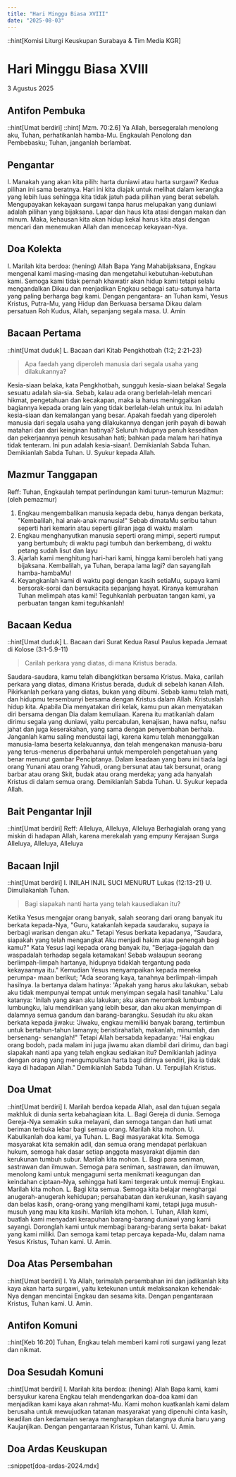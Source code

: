 ```yaml
---
title: "Hari Minggu Biasa XVIII"
date: "2025-08-03"
---
```

::hint[Komisi Liturgi Keuskupan Surabaya & Tim Media KGR]
# Hari Minggu Biasa XVIII
3 Agustus 2025


## Antifon Pembuka
::hint[Umat berdiri]
::hint[ Mzm. 70:2.6]
Ya Allah, bersegeralah menolong aku, Tuhan, perhatikanlah hamba-Mu. Engkaulah Penolong dan Pembebasku; Tuhan, janganlah berlambat. 

## Pengantar
I. Manakah yang akan kita pilih: harta duniawi atau harta surgawi? Kedua pilihan ini sama beratnya. Hari ini kita diajak untuk melihat dalam kerangka yang lebih luas sehingga kita tidak jatuh pada pilihan yang berat sebelah. Mengupayakan kekayaan surgawi tanpa harus melupakan yang duniawi adalah pilihan yang bijaksana. Lapar dan haus kita atasi dengan makan dan minum. Maka, kehausan kita akan hidup kekal harus kita atasi dengan mencari dan menemukan Allah dan mencecap kekayaan-Nya. 

## Doa Kolekta
I. Marilah kita berdoa: (hening)
Allah Bapa Yang Mahabijaksana, Engkau mengenal kami masing-masing dan mengetahui kebutuhan-kebutuhan kami. Semoga kami tidak pernah khawatir akan hidup kami tetapi selalu mengandalkan Dikau dan menjadikan Engkau sebagai satu-satunya harta yang paling berharga bagi kami. Dengan pengantara- an Tuhan kami, Yesus Kristus, Putra-Mu, yang Hidup dan Berkuasa bersama Dikau dalam persatuan Roh Kudus, Allah, sepanjang segala masa. 
U. Amin

## Bacaan Pertama
::hint[Umat duduk]
L. Bacaan dari Kitab Pengkhotbah (1:2; 2:21-23)
> Apa faedah yang diperoleh manusia dari segala usaha yang dilakukannya?

Kesia-siaan belaka, kata Pengkhotbah, sungguh kesia-siaan belaka! Segala sesuatu adalah sia-sia. Sebab, kalau ada orang berlelah-lelah mencari hikmat, pengetahuan dan kecakapan, maka ia harus meninggalkan bagiannya kepada orang lain yang tidak berlelah-lelah untuk itu. Ini adalah kesia-siaan dan kemalangan yang besar. Apakah faedah yang diperoleh manusia dari segala usaha yang dilakukannya dengan jerih payah di bawah matahari dan dari keinginan hatinya? Seluruh hidupnya penuh kesedihan dan pekerjaannya penuh kesusahan hati; bahkan pada malam hari hatinya tidak tenteram. Ini pun adalah kesia-siaan!. Demikianlah Sabda Tuhan. 
Demikianlah Sabda Tuhan. 
U. Syukur kepada Allah.

## Mazmur Tanggapan
Reff: Tuhan, Engkaulah tempat perlindungan kami turun-temurun
Mazmur: (oleh pemazmur)
1. Engkau mengembalikan manusia kepada debu, hanya dengan berkata, "Kembalilah, hai anak-anak manusia!" Sebab dimataMu seribu tahun seperti hari kemarin atau seperti giliran jaga di waktu malam
2. Engkau menghanyutkan manusia seperti orang mimpi, seperti rumput yang bertumbuh; di waktu pagi tumbuh dan berkembang, di waktu petang sudah lisut dan layu
3. Ajarlah kami menghitung hari-hari kami, hingga kami beroleh hati yang bijaksana. Kembalilah, ya Tuhan, berapa lama lagi? dan sayangilah hamba-hambaMu!
4. Keyangkanlah kami di waktu pagi dengan kasih setiaMu, supaya kami bersorak-sorai dan bersukacita sepanjang hayat. Kiranya kemurahan Tuhan melimpah atas kami! Teguhkanlah perbuatan tangan kami, ya perbuatan tangan kami teguhkanlah!

## Bacaan Kedua
::hint[Umat duduk]
L. Bacaan dari Surat Kedua Rasul Paulus kepada Jemaat di Kolose  (3:1-5.9-11) 
> Carilah perkara yang diatas, di mana Kristus berada.

Saudara-saudara, kamu telah dibangkitkan bersama Kristus. Maka, carilah perkara yang diatas, dimana Kristus berada, duduk di sebelah kanan Allah. Pikirkanlah perkara yang diatas, bukan yang dibumi. Sebab kamu telah mati, dan hidupmu tersembunyi bersama dengan Kristus dalam Allah. Kristuslah hidup kita. Apabila Dia menyatakan diri kelak, kamu pun akan menyatakan diri bersama dengan Dia dalam kemuliaan. Karena itu matikanlah dalam dirimu segala yang duniawi, yaitu percabulan, kenajisan, hawa nafsu, nafsu jahat dan juga keserakahan, yang sama dengan penyembahan berhala. Janganlah kamu saling mendustai lagi, karena kamu telah menanggalkan manusia-lama beserta kelakuannya, dan telah mengenakan manusia-baru yang terus-menerus diperbaharui untuk memperoleh pengetahuan yang benar menurut gambar Penciptanya. Dalam keadaan yang baru ini tiada lagi orang Yunani atau orang Yahudi, orang bersunat atau tak bersunat, orang barbar atau orang Skit, budak atau orang merdeka; yang ada hanyalah Kristus di dalam semua orang. Demikianlah Sabda Tuhan. 
U. Syukur kepada Allah. 

## Bait Pengantar Injil
::hint[Umat berdiri]
Reff: Alleluya, Alleluya, Alleluya
Berhagialah orang yang miskin di hadapan Allah, karena merekalah yang empuny Kerajaan Surga
Alleluya, Alleluya, Alleluya

## Bacaan Injil
::hint[Umat berdiri]
I. INILAH INJIL SUCI MENURUT Lukas (12:13-21) 
U. Dimuliakanlah Tuhan.
> Bagi siapakah nanti harta yang telah kausediakan itu?

Ketika Yesus mengajar orang banyak, salah seorang dari orang banyak itu berkata kepada-Nya, "Guru, katakanlah kepada saudaraku, supaya ia berbagi warisan dengan aku." Tetapi Yesus berkata kepadanya, "Saudara, siapakah yang telah mengangkat Aku menjadi hakim atau penengah bagi kamu?" Kata Yesus lagi kepada orang banyak itu, "Berjaga-jagalah dan waspadalah terhadap segala ketamakan! Sebab walaupun seorang berlimpah-limpah hartanya, hidupnya tidaklah tergantung pada kekayaannya itu." Kemudian Yesus menyampaikan kepada mereka perumpa- maan berikut; "Ada seorang kaya, tanahnya berlimpah-limpah hasilnya. Ia bertanya dalam hatinya: 'Apakah yang harus aku lakukan, sebab aku tidak mempunyai tempat untuk menyimpan segala hasil tanahku.' Lalu katanya: 'Inilah yang akan aku lakukan; aku akan merombak lumbung-lumbungku, lalu mendirikan yang lebih besar, dan aku akan menyimpan di dalamnya semua gandum dan barang-barangku. Sesudah itu aku akan berkata kepada jiwaku: 'Jiwaku, engkau memiliki banyak barang, tertimbun untuk bertahun-tahun lamanya; beristirahatlah, makanlah, minumlah, dan bersenang- senanglah!" Tetapi Allah bersabda kepadanya: 'Hai engkau orang bodoh, pada malam ini juga jiwamu akan diambil dari dirimu, dan bagi siapakah nanti apa yang telah engkau sediakan itu? Demikianlah jadinya dengan orang yang mengumpulkan harta bagi dirinya sendiri, jika ia tidak kaya di hadapan Allah." Demikianlah Sabda Tuhan. 
U. Terpujilah Kristus.

## Doa Umat
::hint[Umat berdiri]
I. Marilah berdoa kepada Allah, asal dan tujuan segala makhluk di dunia serta kebahagiaan kita. 
L. Bagi Gereja di dunia. Semoga Gereja-Nya semakin suka melayani, dan semoga tangan dan hati umat beriman terbuka lebar bagi semua orang. Marilah kita mohon. 
U. Kabulkanlah doa kami, ya Tuhan. 
L. Bagi masyarakat kita. Semoga masyarakat kita semakin adil, dan semua orang mendapat perlakuan hukum, semoga hak dasar setiap anggota masyarakat dijamin dan kerukunan tumbuh subur. Marilah kita mohon. 
L. Bagi para seniman, sastrawan dan ilmuwan. Semoga para seniman, sastrawan, dan ilmuwan, menolong kami untuk mengagumi serta menikmati keagungan dan keindahan ciptaan-Nya, sehingga hati kami tergerak untuk memuji Engkau. Marilah kita mohon. 
L. Bagi kita semua. Semoga kita belajar menghargai anugerah-anugerah kehidupan; persahabatan dan kerukunan, kasih sayang dan belas kasih, orang-orang yang mengilhami kami, tetapi juga musuh-musuh yang mau kita kasihi. Marilah kita mohon. 
I. Tuhan, Allah kami, buatlah kami menyadari kerapuhan barang-barang duniawi yang kami sayangi. Doronglah kami untuk membagi barang-barang serta bakat- bakat yang kami miliki. Dan semoga kami tetap percaya kepada-Mu, dalam nama Yesus Kristus, Tuhan kami. 
U. Amin. 

## Doa Atas Persembahan
::hint[Umat berdiri]
I. Ya Allah, terimalah persembahan ini dan jadikanlah kita kaya akan harta surgawi, yaitu ketekunan untuk melaksanakan kehendak-Nya dengan mencintai Engkau dan sesama kita. Dengan pengantaraan Kristus, Tuhan kami. 
U. Amin.

## Antifon Komuni
::hint[Keb 16:20]
Tuhan, Engkau telah memberi kami roti surgawi yang lezat dan nikmat. 

## Doa Sesudah Komuni
::hint[Umat berdiri]
I. Marilah kita berdoa: (hening)
Allah Bapa kami, kami bersyukur karena Engkau telah mendengarkan doa-doa kami dan menjadikan kami kaya akan rahmat-Mu. Kami mohon kuatkanlah kami dalam berusaha untuk mewujudkan tatanan masyarakat yang dipenuhi cinta kasih, keadilan dan kedamaian seraya mengharapkan datangnya dunia baru yang Kaujanjikan. Dengan pengantaraan Kristus, Tuhan kami. 
U. Amin. 

## Doa Ardas Keuskupan
::snippet[doa-ardas-2024.mdx]
